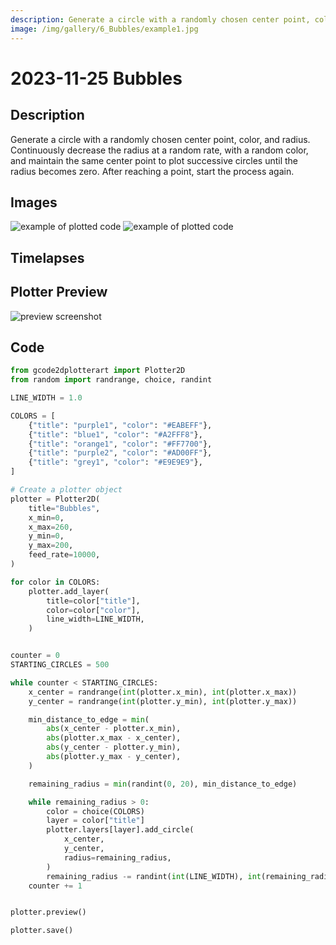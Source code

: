 ```yaml
---
description: Generate a circle with a randomly chosen center point, color, and radius. Continuously decrease the radius at a random rate, with a random color, and maintain the same center point to plot successive circles until the radius becomes zero. After reaching a point, start the process again.
image: /img/gallery/6_Bubbles/example1.jpg
---
```



# 2023-11-25 Bubbles

## Description

Generate a circle with a randomly chosen center point, color, and radius. Continuously decrease the radius at a random rate, with a random color, and maintain the same center point to plot successive circles until the radius becomes zero. After reaching a point, start the process again.

## Images

![example of plotted code](/img/gallery/6_Bubbles/example1.jpg)
![example of plotted code](/img/gallery/6_Bubbles/example2.jpg)

## Timelapses

<ReactPlayer playing controls width="100%" url='https://www.youtube.com/shorts/IWlhWVzbsxc' />


## Plotter Preview

![preview screenshot](/img/gallery/6_Bubbles/preview.png)

## Code

```python
from gcode2dplotterart import Plotter2D
from random import randrange, choice, randint

LINE_WIDTH = 1.0

COLORS = [
    {"title": "purple1", "color": "#EABEFF"},
    {"title": "blue1", "color": "#A2FFF8"},
    {"title": "orange1", "color": "#FF7700"},
    {"title": "purple2", "color": "#AD00FF"},
    {"title": "grey1", "color": "#E9E9E9"},
]

# Create a plotter object
plotter = Plotter2D(
    title="Bubbles",
    x_min=0,
    x_max=260,
    y_min=0,
    y_max=200,
    feed_rate=10000,
)

for color in COLORS:
    plotter.add_layer(
        title=color["title"],
        color=color["color"],
        line_width=LINE_WIDTH,
    )


counter = 0
STARTING_CIRCLES = 500

while counter < STARTING_CIRCLES:
    x_center = randrange(int(plotter.x_min), int(plotter.x_max))
    y_center = randrange(int(plotter.y_min), int(plotter.y_max))

    min_distance_to_edge = min(
        abs(x_center - plotter.x_min),
        abs(plotter.x_max - x_center),
        abs(y_center - plotter.y_min),
        abs(plotter.y_max - y_center),
    )

    remaining_radius = min(randint(0, 20), min_distance_to_edge)

    while remaining_radius > 0:
        color = choice(COLORS)
        layer = color["title"]
        plotter.layers[layer].add_circle(
            x_center,
            y_center,
            radius=remaining_radius,
        )
        remaining_radius -= randint(int(LINE_WIDTH), int(remaining_radius))
    counter += 1


plotter.preview()

plotter.save()

```
